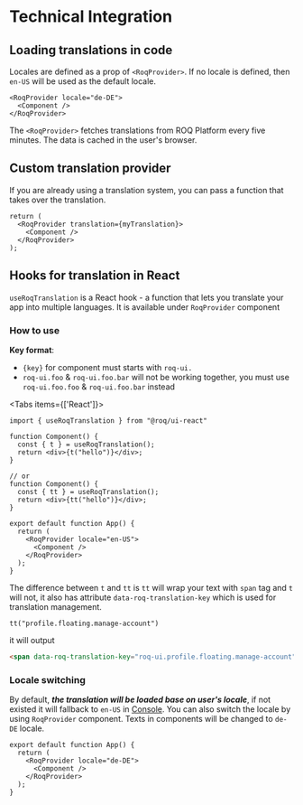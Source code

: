 
# Technical Integration

## Loading translations in code

Locales are defined as a prop of `<RoqProvider>`. If no locale is defined, then `en-US` will be used as the default
locale.

```tsx
<RoqProvider locale="de-DE">
  <Component />
</RoqProvider>
```

The `<RoqProvider>` fetches translations from ROQ Platform every five minutes. The data is cached in the user's browser.

## Custom translation provider

If you are already using a translation system, you can pass a function that takes over the translation.

```tsx
return (
  <RoqProvider translation={myTranslation}>
    <Component />
  </RoqProvider>
);
```

## Hooks for translation in React

`useRoqTranslation` is a React hook - a function that lets you translate your app into multiple languages. It is available under `RoqProvider` component

### How to use

**Key format**: 
- `{key}` for component must starts with `roq-ui.`
- `roq-ui.foo` & `roq-ui.foo.bar` will not be working together, you must use `roq-ui.foo.foo` & `roq-ui.foo.bar` instead


<Tabs items={['React']}><Tab>

```tsx
import { useRoqTranslation } from "@roq/ui-react"

function Component() {
  const { t } = useRoqTranslation();
  return <div>{t("hello")}</div>;
}

// or
function Component() {
  const { tt } = useRoqTranslation();
  return <div>{tt("hello")}</div>;
}

export default function App() {
  return (
    <RoqProvider locale="en-US">
      <Component />
    </RoqProvider>
  );
}
```

</Tab></Tabs>

The difference between `t` and `tt` is `tt` will wrap your text with `span` tag and `t` will not, it also has attribute `data-roq-translation-key` which is used for translation management.
```tsx
tt("profile.floating.manage-account")
```
it will output
```html
<span data-roq-translation-key="roq-ui.profile.floating.manage-account">Manage Account</span>
```

### Locale switching

By default, ***the translation will be loaded base on user's locale***, if not existed it will fallback to `en-US` in [Console](https://console.roq.tech). You can also switch the locale by using `RoqProvider` component.
Texts in components will be changed to `de-DE` locale.
```tsx
export default function App() {
  return (
    <RoqProvider locale="de-DE">
      <Component />
    </RoqProvider>
  );
}
```


